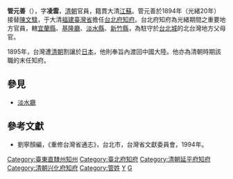 '''管元善'''（{{bd|？||？||}}），字'''凌雲'''，[[清朝|清朝]]官員，籍貫大清[[江蘇|江蘇]]。管元善於1894年（光緒20年）接替[[陳文騄|陳文騄]]，于大清[[福建臺灣省|福建臺灣省]]擔任[[台北府知府|台北府知府]]。台北府知府為光緒期間之重要地方官員，轄[[宜蘭縣|宜蘭縣]]、[[基隆廳|基隆廳]]、[[淡水廳|淡水縣]]、[[新竹縣|新竹縣]]，為駐守於[[台北城|台北城]]的北台灣地方父母官。

1895年，台灣遭[[清朝|清朝]]割讓於[[日本|日本]]，他則奉旨內渡回中國大陸。他亦為清朝時期該職的末任知府。
{{start box}}
{{s-off}}
{{s-before|[[呂兆璜|呂兆璜]]}}
{{s-title|[[台東直隸州知州|台東直隸州知州]]|1892年上任}}
{{s-after|[[胡傳|胡傳]]}}
{{s-before|[[陳文騄|陳文騄]]}}
{{s-title|[[台北府知府|台北府知府]]|1894年上任}}
{{s-after|[[俞鴻|俞鴻]]（[[台灣民主國|台灣民主國]]）}}
{{succession box|[[徐承禧|徐承禧]]|[[寶康|寶康]]|[[延平府|延平府]][[知府|知府]]|[[光緒|光緒]]三十－三十二年<br />（1904－1906年）}}
{{succession box|[[賴輝煌|賴輝煌]]|[[陳景犀|陳景犀]]|[[兴化府|兴化府]][[知府|知府]]|[[光緒|光緒]]三十二－三十四年<br />（1906－1908年）}}
{{end box}}

==參見==
*[[淡水廳|淡水廳]]

==參考文獻==
*劉寧顏編，《重修台灣省通志》，台北市，台灣省文獻委員會，1994年。

{{武進華渡里管氏}}
[[Category:臺東直隸州知州|Category:臺東直隸州知州]]
[[Category:臺北府知府|Category:臺北府知府]]
[[Category:清朝延平府知府|Category:清朝延平府知府]]
[[Category:清朝兴化府知府|Category:清朝兴化府知府]]
[[Category:管姓|Category:管姓]]
[[Category:武進華渡里管氏|Y]]
[[Category:武進人|G]]